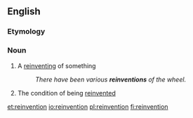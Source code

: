 ==English==

===Etymology===

{{suffix|reinvent|ion}}

===Noun===
{{en-noun}}

# A [[reinvent]]ing of something
#: ''There have been various '''reinventions''' of the wheel.''
# The condition of being [[reinvent]]ed

[[et:reinvention]]
[[io:reinvention]]
[[pl:reinvention]]
[[fi:reinvention]]